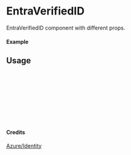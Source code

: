 
<Meta of={EntraVerifiedID} title="Azure/Identity/EntraVerifiedID" />

# EntraVerifiedID

EntraVerifiedID component with different props.

#### Example

<Canvas of={EntraVerifiedID.Primary} />

## Usage

```ts
import { EntraVerifiedID } from "yadl-ui";

const Example = () => {
  return (
      <EntraVerifiedID />
  );
};

export default Example;
```

#### Credits
[Azure/Identity](https://learn.microsoft.com/en-us/azure/architecture/icons/)
